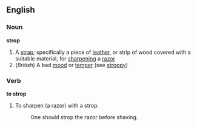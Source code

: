 ==English==

===Noun===

'''strop'''

#A [[strap]]; specifically a piece of [[leather]], or strip of wood covered with a suitable material, for [[sharpen]]ing a [[razor]]
#(''British'') A bad [[mood]] or [[temper]] (see [[stroppy]])

===Verb===
'''to strop'''
#To sharpen (a razor) with a strop.
#:One should strop the razor before shaving.